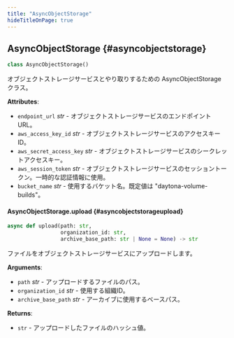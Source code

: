 ```yaml
---
title: "AsyncObjectStorage"
hideTitleOnPage: true
---
```


## AsyncObjectStorage \{#asyncobjectstorage\}

```python
class AsyncObjectStorage()
```

オブジェクトストレージサービスとやり取りするための AsyncObjectStorage クラス。

**Attributes**:

* `endpoint_url` *str* - オブジェクトストレージサービスのエンドポイントURL。
* `aws_access_key_id` *str* - オブジェクトストレージサービスのアクセスキーID。
* `aws_secret_access_key` *str* - オブジェクトストレージサービスのシークレットアクセスキー。
* `aws_session_token` *str* - オブジェクトストレージサービスのセッショントークン。一時的な認証情報に使用。
* `bucket_name` *str* - 使用するバケット名。既定値は &quot;daytona-volume-builds&quot;。

#### AsyncObjectStorage.upload \{#asyncobjectstorageupload\}

```python
async def upload(path: str,
                 organization_id: str,
                 archive_base_path: str | None = None) -> str
```

ファイルをオブジェクトストレージサービスにアップロードします。

**Arguments**:

* `path` *str* - アップロードするファイルのパス。
* `organization_id` *str* - 使用する組織ID。
* `archive_base_path` *str* - アーカイブに使用するベースパス。

**Returns**:

* `str` - アップロードしたファイルのハッシュ値。
